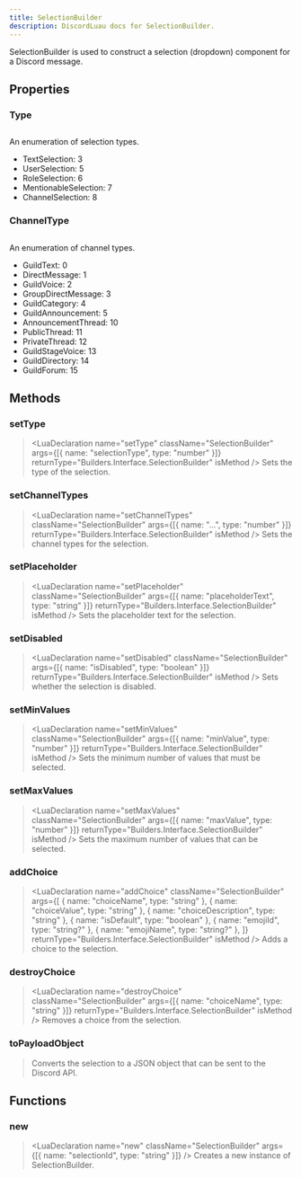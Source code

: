 ```yaml
---
title: SelectionBuilder
description: DiscordLuau docs for SelectionBuilder.
---
```


[//]: # "This file was automatically compiled through the Generator luau code under this repository"
[//]: # "if you want to edit the documentation of discord-luau, please write changes"
[//]: # "to the discord-luau repository itself, we extract the comments from discord-luau and translate"
[//]: # "them into markdown files that Nextra can interpret!"
[//]: # "----- DOCUMENT IMPORTS ----- "


[//]: # "----- DOCUMENT DESCRIPTION ----- "

SelectionBuilder is used to construct a selection (dropdown) component for a Discord message.

[//]: # "----- DOCUMENT PROPERTIES ----- "

## Properties

### Type

## <LuaProperty name="SelectionBuilder.Type" type="table" />

An enumeration of selection types.

- TextSelection: 3
- UserSelection: 5
- RoleSelection: 6
- MentionableSelection: 7
- ChannelSelection: 8

### ChannelType

## <LuaProperty name="SelectionBuilder.ChannelType" type="table" />

An enumeration of channel types.

- GuildText: 0
- DirectMessage: 1
- GuildVoice: 2
- GroupDirectMessage: 3
- GuildCategory: 4
- GuildAnnouncement: 5
- AnnouncementThread: 10
- PublicThread: 11
- PrivateThread: 12
- GuildStageVoice: 13
- GuildDirectory: 14
- GuildForum: 15

[//]: # "----- DOCUMENT METHODS ----- "

## Methods

### setType

> <LuaDeclaration
> 	name="setType"
> 	className="SelectionBuilder"
> 	args={[{ name: "selectionType", type: "number" }]}
> 	returnType="Builders.Interface.SelectionBuilder"
> 	isMethod
> />
> Sets the type of the selection.

### setChannelTypes

> <LuaDeclaration
> 	name="setChannelTypes"
> 	className="SelectionBuilder"
> 	args={[{ name: "...", type: "number" }]}
> 	returnType="Builders.Interface.SelectionBuilder"
> 	isMethod
> />
> Sets the channel types for the selection.

### setPlaceholder

> <LuaDeclaration
> 	name="setPlaceholder"
> 	className="SelectionBuilder"
> 	args={[{ name: "placeholderText", type: "string" }]}
> 	returnType="Builders.Interface.SelectionBuilder"
> 	isMethod
> />
> Sets the placeholder text for the selection.

### setDisabled

> <LuaDeclaration
> 	name="setDisabled"
> 	className="SelectionBuilder"
> 	args={[{ name: "isDisabled", type: "boolean" }]}
> 	returnType="Builders.Interface.SelectionBuilder"
> 	isMethod
> />
> Sets whether the selection is disabled.

### setMinValues

> <LuaDeclaration
> 	name="setMinValues"
> 	className="SelectionBuilder"
> 	args={[{ name: "minValue", type: "number" }]}
> 	returnType="Builders.Interface.SelectionBuilder"
> 	isMethod
> />
> Sets the minimum number of values that must be selected.

### setMaxValues

> <LuaDeclaration
> 	name="setMaxValues"
> 	className="SelectionBuilder"
> 	args={[{ name: "maxValue", type: "number" }]}
> 	returnType="Builders.Interface.SelectionBuilder"
> 	isMethod
> />
> Sets the maximum number of values that can be selected.

### addChoice

> <LuaDeclaration
> 	name="addChoice"
> 	className="SelectionBuilder"
> 	args={[
> 		{ name: "choiceName", type: "string" },
> 		{ name: "choiceValue", type: "string" },
> 		{ name: "choiceDescription", type: "string" },
> 		{ name: "isDefault", type: "boolean" },
> 		{ name: "emojiId", type: "string?" },
> 		{ name: "emojiName", type: "string?" },
> 	]}
> 	returnType="Builders.Interface.SelectionBuilder"
> 	isMethod
> />
> Adds a choice to the selection.

### destroyChoice

> <LuaDeclaration
> 	name="destroyChoice"
> 	className="SelectionBuilder"
> 	args={[{ name: "choiceName", type: "string" }]}
> 	returnType="Builders.Interface.SelectionBuilder"
> 	isMethod
> />
> Removes a choice from the selection.

### toPayloadObject

> <LuaDeclaration
> 	name="toPayloadObject"
> 	className="SelectionBuilder"
> 	args={[]}
> 	returnType="Network.Resolvable"
> 	isMethod
> />
> Converts the selection to a JSON object that can be sent to the Discord API.

[//]: # "----- DOCUMENT FUNCTIONS ----- "

## Functions

### new

> <LuaDeclaration
> 	name="new"
> 	className="SelectionBuilder"
> 	args={[{ name: "selectionId", type: "string" }]}
> />
> Creates a new instance of SelectionBuilder.
